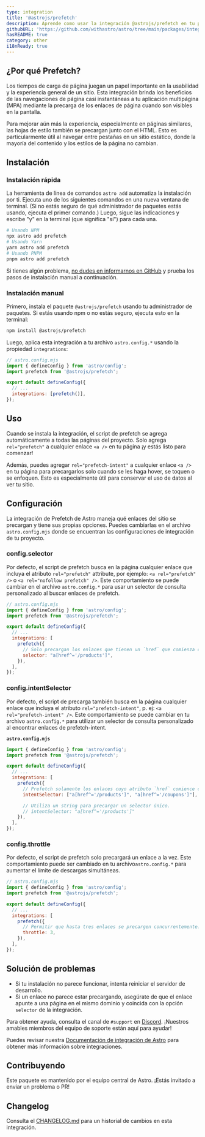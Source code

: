 ```yaml
---
type: integration
title: '@astrojs/prefetch'
description: Aprende como usar la integración @astrojs/prefetch en tu proyecto de Astro.
githubURL: 'https://github.com/withastro/astro/tree/main/packages/integrations/prefetch/'
hasREADME: true
category: other
i18nReady: true
---
```



## ¿Por qué Prefetch?

Los tiempos de carga de página juegan un papel importante en la usabilidad y la experiencia general de un sitio. Esta integración brinda los beneficios de las navegaciones de página casi instantáneas a tu aplicación multipágina (MPA) mediante la precarga de los enlaces de página cuando son visibles en la pantalla.

Para mejorar aún más la experiencia, especialmente en páginas similares, las hojas de estilo también se precargan junto con el HTML. Esto es particularmente útil al navegar entre pestañas en un sitio estático, donde la mayoría del contenido y los estilos de la página no cambian.

## Instalación

### Instalación rápida

La herramienta de línea de comandos `astro add` automatiza la instalación por ti. Ejecuta uno de los siguientes comandos en una nueva ventana de terminal. (Si no estás seguro de qué administrador de paquetes estás usando, ejecuta el primer comando.) Luego, sigue las indicaciones y escribe "y" en la terminal (que significa "sí") para cada una.

```sh
# Usando NPM
npx astro add prefetch
# Usando Yarn
yarn astro add prefetch
# Usando PNPM
pnpm astro add prefetch
```

Si tienes algún problema, [no dudes en informarnos en GitHub](https://github.com/withastro/astro/issues) y prueba los pasos de instalación manual a continuación.

### Instalación manual

Primero, instala el paquete `@astrojs/prefetch` usando tu administrador de paquetes. Si estás usando npm o no estás seguro, ejecuta esto en la terminal:

```sh
npm install @astrojs/prefetch
```

Luego, aplica esta integración a tu archivo `astro.config.*` usando la propiedad `integrations`:

```js ins={3} "prefetch()"
// astro.config.mjs
import { defineConfig } from 'astro/config';
import prefetch from '@astrojs/prefetch';

export default defineConfig({
  // ...
  integrations: [prefetch()],
});
```

## Uso

Cuando se instala la integración, el script de prefetch se agrega automáticamente a todas las páginas del proyecto. Solo agrega `rel="prefetch"` a cualquier enlace `<a />` en tu página ¡y estás listo para comenzar!

Además, puedes agregar `rel="prefetch-intent"` a cualquier enlace `<a />` en tu página para precargarlos solo cuando se les haga hover, se toquen o se enfoquen. Esto es especialmente útil para conservar el uso de datos al ver tu sitio.

## Configuración

La integración de Prefetch de Astro maneja qué enlaces del sitio se precargan y tiene sus propias opciones. Puedes cambiarlas en el archivo `astro.config.mjs` donde se encuentran las configuraciones de integración de tu proyecto.

### config.selector

Por defecto, el script de prefetch busca en la página cualquier enlace que incluya el atributo `rel="prefetch"` attribute, por ejemplo: `<a rel="prefetch" />` o `<a rel="nofollow prefetch" />`.  Este comportamiento se puede cambiar en el archivo `astro.config.*` para usar un selector de consulta personalizado al buscar enlaces de prefetch.

```js
// astro.config.mjs
import { defineConfig } from 'astro/config';
import prefetch from '@astrojs/prefetch';

export default defineConfig({
  // ...
  integrations: [
    prefetch({
      // Solo precargan los enlaces que tienen un `href` que comienza con `/productos`.
      selector: "a[href^='/products']",
    }),
  ],
});
```

### config.intentSelector

Por defecto, el script de precarga también busca en la página cualquier enlace que incluya el atributo `rel="prefetch-intent"`, p. ej: `<a rel="prefetch-intent" />`. Este comportamiento se puede cambiar en tu archivo `astro.config.*` para utilizar un selector de consulta personalizado al encontrar enlaces de prefetch-intent.

**`astro.config.mjs`**

```js
import { defineConfig } from 'astro/config';
import prefetch from '@astrojs/prefetch';

export default defineConfig({
  // ...
  integrations: [
    prefetch({
      // Prefetch solamente los enlaces cuyo atributo `href` comience con `/products` o `/coupons`.
      intentSelector: ["a[href^='/products']", "a[href^='/coupons']"],

      // Utiliza un string para precargar un selector único.
      // intentSelector: "a[href^='/products']"
    }),
  ],
});
```

### config.throttle

Por defecto, el script de prefetch solo precargará un enlace a la vez. Este comportamiento puede ser cambiado en tu archivo`astro.config.*` para aumentar el límite de descargas simultáneas.

```js
// astro.config.mjs
import { defineConfig } from 'astro/config';
import prefetch from '@astrojs/prefetch';

export default defineConfig({
  // ...
  integrations: [
    prefetch({
      // Permitir que hasta tres enlaces se precargen concurrentemente.
      throttle: 3,
    }),
  ],
});
```

## Solución de problemas

*   Si tu instalación no parece funcionar, intenta reiniciar el servidor de desarrollo.
*   Si un enlace no parece estar precargando, asegúrate de que el enlace apunte a una página en el mismo dominio y coincida con la opción `selector` de la integración.

Para obtener ayuda, consulta el canal de `#support` en [Discord](https://astro.build/chat). ¡Nuestros amables miembros del equipo de soporte están aquí para ayudar!

Puedes revisar nuestra [Documentación de integración de Astro][astro-integration] para obtener más información sobre integraciones.

## Contribuyendo

Este paquete es mantenido por el equipo central de Astro. ¡Estás invitado a enviar un problema o PR!

## Changelog

Consulta el [CHANGELOG.md](https://github.com/withastro/astro/tree/main/packages/integrations/prefetch/CHANGELOG.md) para un historial de cambios en esta integración.

[astro-integration]: /es/guides/integrations-guide/
